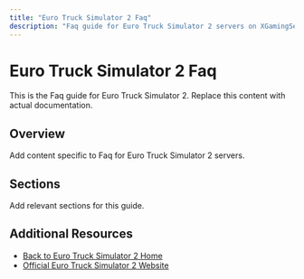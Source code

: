```yaml
---
title: "Euro Truck Simulator 2 Faq"
description: "Faq guide for Euro Truck Simulator 2 servers on XGamingServer"
---
```


# Euro Truck Simulator 2 Faq

This is the Faq guide for Euro Truck Simulator 2. Replace this content with actual documentation.

## Overview

Add content specific to Faq for Euro Truck Simulator 2 servers.

## Sections

Add relevant sections for this guide.

## Additional Resources

- [Back to Euro Truck Simulator 2 Home](./index)
- [Official Euro Truck Simulator 2 Website](https://example.com)
